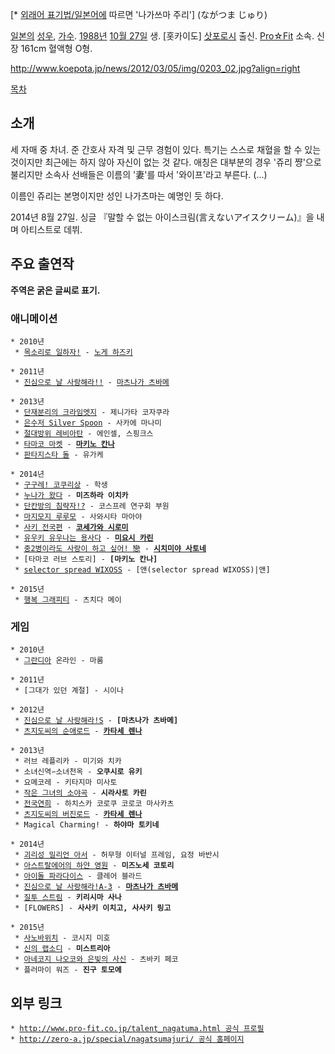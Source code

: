 {{{+1 長妻樹里 }}}[* [[외래어 표기법/일본어]]에 따르면 '나가쓰마 주리'] (ながつま じゅり)

[[일본]]의 [[성우]], [[가수]]. [[1988년]] [[10월 27일]] 생. [홋카이도] [[삿포로]]시 출신. [[Pro☆Fit]] 소속. 신장 161cm 혈액형 O형.

http://www.koepota.jp/news/2012/03/05/img/0203_02.jpg?align=right


[[목차]]


== 소개 ==
세 자매 중 차녀. 준 간호사 자격 및 근무 경험이 있다. 특기는 스스로 채혈을 할 수 있는 것이지만 최근에는 하지 않아 자신이 없는 것 같다. 애칭은 대부분의 경우 '쥬리 쨩'으로 불리지만 소속사 선배들은 이름의 '妻'를 따서 '와이프'라고 부른다. (...)

이름인 쥬리는 본명이지만 성인 나가츠마는 예명인 듯 하다.

2014년 8월 27일. 싱글 『말할 수 없는 아이스크림(言えないアイスクリーム)』을 내며 아티스트로 데뷔.

== 주요 출연작 ==
'''주역은 굵은 글씨로 표기.'''
=== 애니메이션 ===
 * 2010년
  * [[목소리로 일하자!]] - [[노게 하즈키]]

 * 2011년
  * [[진심으로 날 사랑해라!!]] - [[마츠나가 츠바메]]

 * 2013년
  * [[단재분리의 크라임엣지]] - 제니가타 코자쿠라
  * [[은수저 Silver Spoon]] - 사카에 마나미
  * [[절대방위 레비아탄]] - 에인셀, 스핑크스
  * [[타마코 마켓]] - '''[[마키노 칸나]]'''
  * [[판타지스타 돌]] - 유가케

 * 2014년
  * [[구구레! 코쿠리상]] - 학생
  * [[누나가 왔다]] - '''미즈하라 이치카'''
  * [[단칸방의 침략자!?]] - 코스프레 연구회 부원
  * [[마지모지 루루모]] - 사와시타 마아야
  * [[사키(만화)|사키 전국편]] - '''[[코세가와 시로미]]'''
  * [[유우키 유우나는 용사다]] - '''[[미요시 카린]]'''
  * [[중2병이라도 사랑이 하고 싶어!|중2병이라도 사랑이 하고 싶어! 戀]] - '''[[시치미야 사토네]]'''
  * [타마코 러브 스토리] - '''[마키노 칸나]'''
  * [[selector spread WIXOSS]] - [앤(selector spread WIXOSS)|앤]

 * 2015년
  * [[행복 그래피티]] - 츠치다 메이

=== 게임 ===
 * 2010년
  * [[그란디아]] 온라인 - 마룸

 * 2011년
  * [그대가 있던 계절] - 시이나

 * 2012년
  * [[진심으로 날 사랑해라!S]] - '''[마츠나가 츠바메]'''
  * [[츠지도씨의 순애로드]] - '''[[카타세 렌나]]'''

 * 2013년
  * 러브 레플리카 - 미기와 치카
  * 소녀신역∽소녀천옥 - '''오쿠시로 유키'''
  * 요메코레 - 키타지마 미사토
  * [[작은 그녀의 소야곡]] - '''시라사토 카린'''
  * [[전국연희]] - 하치스카 코로쿠 코로코 마사카츠
  * [[츠지도씨의 순애로드#s-6|츠지도씨의 버진로드]] - '''[[카타세 렌나]]'''
  * Magical Charming! - '''하야마 토키네'''

 * 2014년
  * [[괴리성 밀리언 아서]] - 허무형 이터널 프레임, 요정 바반시
  * [[아스트랄에어의 하얀 영원]] - '''미즈노세 코토리'''
  * [[아이돌 파라다이스]] - 클레어 블라드
  * [[진심으로 날 사랑해라!A|진심으로 날 사랑해라!A-3]] - '''[[마츠나가 츠바메]]'''
  * [[질투 스트림]] - '''키리시마 사나'''
  * [FLOWERS] - '''사사키 이치고, 사사키 링고'''

 * 2015년
  * [[사노바위치]] - 코시지 미호
  * [[신의 랩소디]] - '''미스트리아'''
  * [[아네코지 나오코와 은빛의 사신]] - 츠바키 페코
  * 플러마이 워즈 - '''진구 토모에'''

== 외부 링크 ==
 * [[http://www.pro-fit.co.jp/talent_nagatuma.html 공식 프로필]]
 * [[http://zero-a.jp/special/nagatsumajuri/ 공식 홈페이지]]
